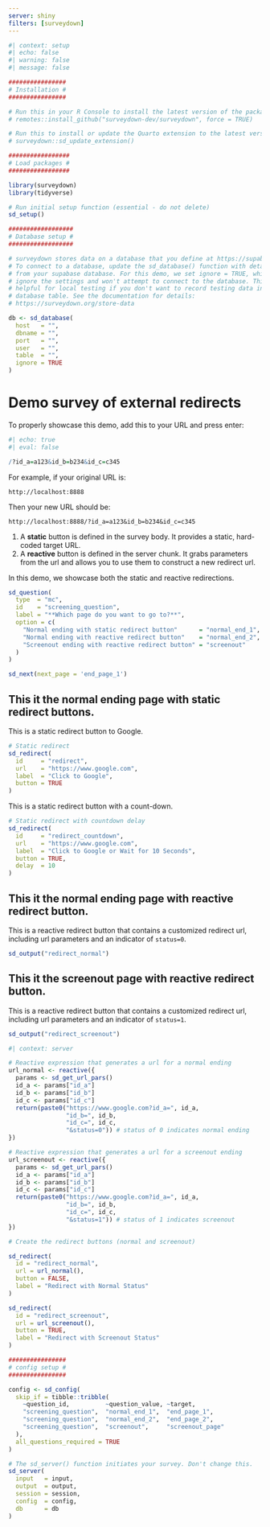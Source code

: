 ```yaml
---
server: shiny
filters: [surveydown]
---
```


```r
#| context: setup
#| echo: false
#| warning: false
#| message: false

################
# Installation #
################

# Run this in your R Console to install the latest version of the package:
# remotes::install_github("surveydown-dev/surveydown", force = TRUE)

# Run this to install or update the Quarto extension to the latest version:
# surveydown::sd_update_extension()

#################
# Load packages #
#################

library(surveydown)
library(tidyverse)

# Run initial setup function (essential - do not delete)
sd_setup()

##################
# Database setup #
##################

# surveydown stores data on a database that you define at https://supabase.com/
# To connect to a database, update the sd_database() function with details
# from your supabase database. For this demo, we set ignore = TRUE, which will
# ignore the settings and won't attempt to connect to the database. This is
# helpful for local testing if you don't want to record testing data in the
# database table. See the documentation for details:
# https://surveydown.org/store-data

db <- sd_database(
  host   = "",
  dbname = "",
  port   = "",
  user   = "",
  table  = "",
  ignore = TRUE
)
```

::: {#welcome .sd-page}

# Demo survey of external redirects

::: {.callout-important}

To properly showcase this demo, add this to your URL and press enter:

```r
#| echo: true
#| eval: false

/?id_a=a123&id_b=b234&id_c=c345
```

For example, if your original URL is:

`http://localhost:8888`

Then your new URL should be:

`http://localhost:8888/?id_a=a123&id_b=b234&id_c=c345`

:::

::: {.callout-tip}

1.  A **static** button is defined in the survey body. It provides a static, hard-coded target URL.
2.  A **reactive** button is defined in the server chunk. It grabs parameters from the url and allows you to use them to construct a new redirect url.

:::

In this demo, we showcase both the static and reactive redirections.

```r
sd_question(
  type  = "mc",
  id    = "screening_question",
  label = "**Which page do you want to go to?**",
  option = c(
    "Normal ending with static redirect button"      = "normal_end_1",
    "Normal ending with reactive redirect button"    = "normal_end_2",
    "Screenout ending with reactive redirect button" = "screenout"
  )
)

sd_next(next_page = 'end_page_1')
```

:::

::: {#end_page_1 .sd-page}

## This it the normal ending page with static redirect buttons.

This is a static redirect button to Google.

```r
# Static redirect
sd_redirect(
  id     = "redirect",
  url    = "https://www.google.com",
  label  = "Click to Google",
  button = TRUE
)
```

This is a static redirect button with a count-down.

```r
# Static redirect with countdown delay
sd_redirect(
  id     = "redirect_countdown",
  url    = "https://www.google.com",
  label  = "Click to Google or Wait for 10 Seconds",
  button = TRUE,
  delay  = 10
)
```

:::

::: {#end_page_2 .sd-page}

## This it the normal ending page with reactive redirect button.

This is a reactive redirect button that contains a customized redirect url, including url parameters and an indicator of `status=0`.

```r
sd_output("redirect_normal")
```

:::

::: {#screenout_page .sd-page}

## This it the screenout page with reactive redirect button.

This is a reactive redirect button that contains a customized redirect url, including url parameters and an indicator of `status=1`.

```r
sd_output("redirect_screenout")
```

:::

```r
#| context: server

# Reactive expression that generates a url for a normal ending
url_normal <- reactive({
  params <- sd_get_url_pars()
  id_a <- params["id_a"]
  id_b <- params["id_b"]
  id_c <- params["id_c"]
  return(paste0("https://www.google.com?id_a=", id_a,
                "id_b=", id_b,
                "id_c=", id_c,
                "&status=0")) # status of 0 indicates normal ending
})

# Reactive expression that generates a url for a screenout ending
url_screenout <- reactive({
  params <- sd_get_url_pars()
  id_a <- params["id_a"]
  id_b <- params["id_b"]
  id_c <- params["id_c"]
  return(paste0("https://www.google.com?id_a=", id_a,
                "id_b=", id_b,
                "id_c=", id_c,
                "&status=1")) # status of 1 indicates screenout
})

# Create the redirect buttons (normal and screenout)

sd_redirect(
  id = "redirect_normal",
  url = url_normal(),
  button = FALSE,
  label = "Redirect with Normal Status"
)

sd_redirect(
  id = "redirect_screenout",
  url = url_screenout(),
  button = TRUE,
  label = "Redirect with Screenout Status"
)

################
# config setup #
################

config <- sd_config(
  skip_if = tibble::tribble(
    ~question_id,          ~question_value, ~target,
    "screening_question",  "normal_end_1",  "end_page_1",
    "screening_question",  "normal_end_2",  "end_page_2",
    "screening_question",  "screenout",     "screenout_page"
  ),
  all_questions_required = TRUE
)

# The sd_server() function initiates your survey. Don't change this.
sd_server(
  input   = input,
  output  = output,
  session = session,
  config  = config,
  db      = db
)
```
